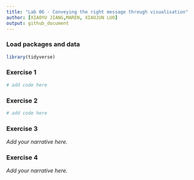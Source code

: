 ```yaml
---
title: "Lab 06 - Conveying the right message through visualisation"
author: [XIAOYU JIANG,MAREN, XIAOJUN LUO]
output: github_document
---
```


### Load packages and data

```r
library(tidyverse) 
```


### Exercise 1

```r
# add code here
```


### Exercise 2

```r
# add code here
```


### Exercise 3

*Add your narrative here.*


### Exercise 4

*Add your narrative here.*
